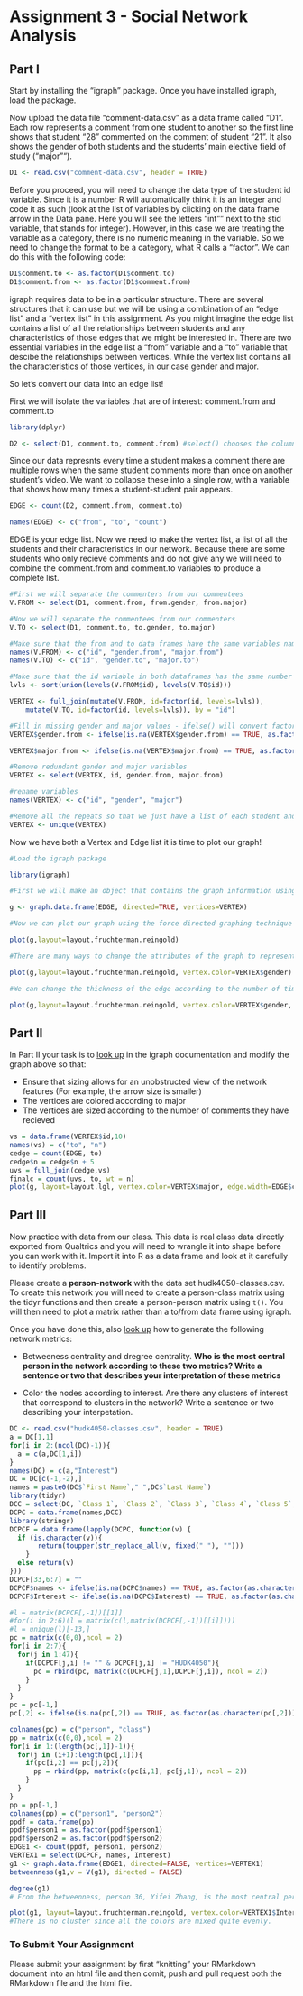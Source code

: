 # Assignment 3 - Social Network Analysis

## Part I
Start by installing the "igraph" package. Once you have installed igraph, load the package.

Now upload the data file "comment-data.csv" as a data frame called "D1". Each row represents a comment from one student to another so the first line shows that student "28" commented on the comment of student "21". It also shows the gender of both students and the students' main elective field of study ("major"").

```r
D1 <- read.csv("comment-data.csv", header = TRUE)
```

Before you proceed, you will need to change the data type of the student id variable. Since it is a number R will automatically think it is an integer and code it as such (look at the list of variables by clicking on the data frame arrow in the Data pane. Here you will see the letters "int"" next to the stid variable, that stands for integer). However, in this case we are treating the variable as a category, there is no numeric meaning in the variable. So we need to change the format to be a category, what R calls a "factor". We can do this with the following code:

```r
D1$comment.to <- as.factor(D1$comment.to)
D1$comment.from <- as.factor(D1$comment.from)
```

igraph requires data to be in a particular structure. There are several structures that it can use but we will be using a combination of an "edge list" and a "vertex list" in this assignment. As you might imagine the edge list contains a list of all the relationships between students and any characteristics of those edges that we might be interested in. There are two essential variables in the edge list a "from" variable and a "to" variable that descibe the relationships between vertices. While the vertex list contains all the characteristics of those vertices, in our case gender and major.

So let's convert our data into an edge list!

First we will isolate the variables that are of interest: comment.from and comment.to

```r
library(dplyr)

D2 <- select(D1, comment.to, comment.from) #select() chooses the columns
```

Since our data represnts every time a student makes a comment there are multiple rows when the same student comments more than once on another student's video. We want to collapse these into a single row, with a variable that shows how many times a student-student pair appears.

```r

EDGE <- count(D2, comment.from, comment.to)

names(EDGE) <- c("from", "to", "count")

```

EDGE is your edge list. Now we need to make the vertex list, a list of all the students and their characteristics in our network. Because there are some students who only recieve comments and do not give any we will need to combine the comment.from and comment.to variables to produce a complete list.

```r
#First we will separate the commenters from our commentees
V.FROM <- select(D1, comment.from, from.gender, from.major)

#Now we will separate the commentees from our commenters
V.TO <- select(D1, comment.to, to.gender, to.major)

#Make sure that the from and to data frames have the same variables names
names(V.FROM) <- c("id", "gender.from", "major.from")
names(V.TO) <- c("id", "gender.to", "major.to")

#Make sure that the id variable in both dataframes has the same number of levels
lvls <- sort(union(levels(V.FROM$id), levels(V.TO$id)))

VERTEX <- full_join(mutate(V.FROM, id=factor(id, levels=lvls)),
    mutate(V.TO, id=factor(id, levels=lvls)), by = "id")

#Fill in missing gender and major values - ifelse() will convert factors to numerical values so convert to character
VERTEX$gender.from <- ifelse(is.na(VERTEX$gender.from) == TRUE, as.factor(as.character(VERTEX$gender.to)), as.factor(as.character(VERTEX$gender.from)))

VERTEX$major.from <- ifelse(is.na(VERTEX$major.from) == TRUE, as.factor(as.character(VERTEX$major.to)), as.factor(as.character(VERTEX$major.from)))

#Remove redundant gender and major variables
VERTEX <- select(VERTEX, id, gender.from, major.from)

#rename variables
names(VERTEX) <- c("id", "gender", "major")

#Remove all the repeats so that we just have a list of each student and their characteristics
VERTEX <- unique(VERTEX)

```

Now we have both a Vertex and Edge list it is time to plot our graph!

```r
#Load the igraph package

library(igraph)

#First we will make an object that contains the graph information using our two dataframes EDGE and VERTEX. Notice that we have made "directed = TRUE" - our graph is directed since comments are being given from one student to another.

g <- graph.data.frame(EDGE, directed=TRUE, vertices=VERTEX)

#Now we can plot our graph using the force directed graphing technique - our old friend Fruchertman-Reingold!

plot(g,layout=layout.fruchterman.reingold)

#There are many ways to change the attributes of the graph to represent different characteristics of the newtork. For example, we can color the nodes according to gender.

plot(g,layout=layout.fruchterman.reingold, vertex.color=VERTEX$gender)

#We can change the thickness of the edge according to the number of times a particular student has sent another student a comment.

plot(g,layout=layout.fruchterman.reingold, vertex.color=VERTEX$gender, edge.width=EDGE$count)

````

## Part II

In Part II your task is to [look up](http://igraph.org/r/) in the igraph documentation and modify the graph above so that:

* Ensure that sizing allows for an unobstructed view of the network features (For example, the arrow size is smaller)
* The vertices are colored according to major   
* The vertices are sized according to the number of comments they have recieved
```r
vs = data.frame(VERTEX$id,10)
names(vs) = c("to", "n")
cedge = count(EDGE, to)
cedge$n = cedge$n + 5
uvs = full_join(cedge,vs)
finalc = count(uvs, to, wt = n)
plot(g, layout=layout.lgl, vertex.color=VERTEX$major, edge.width=EDGE$count, edge.arrow.size=0.5, edge.arrow.width = 0.7, vertex.size =finalc$n, vertex.label.cex=finalc$n/18)
```

## Part III

Now practice with data from our class. This data is real class data directly exported from Qualtrics and you will need to wrangle it into shape before you can work with it. Import it into R as a data frame and look at it carefully to identify problems.

Please create a **person-network** with the data set hudk4050-classes.csv. To create this network you will need to create a person-class matrix using the tidyr functions and then create a person-person matrix using `t()`. You will then need to plot a matrix rather than a to/from data frame using igraph.

Once you have done this, also [look up](http://igraph.org/r/) how to generate the following network metrics:

* Betweeness centrality and dregree centrality. **Who is the most central person in the network according to these two metrics? Write a sentence or two that describes your interpretation of these metrics**

* Color the nodes according to interest. Are there any clusters of interest that correspond to clusters in the network? Write a sentence or two describing your interpetation.
```r
DC <- read.csv("hudk4050-classes.csv", header = TRUE)
a = DC[1,1]
for(i in 2:(ncol(DC)-1)){
  a = c(a,DC[1,i])
}
names(DC) = c(a,"Interest")
DC = DC[c(-1,-2),]
names = paste0(DC$`First Name`," ",DC$`Last Name`)
library(tidyr)
DCC = select(DC, `Class 1`, `Class 2`, `Class 3`, `Class 4`, `Class 5`, `Class 6`, Interest)
DCPC = data.frame(names,DCC)
library(stringr)
DCPCF = data.frame(lapply(DCPC, function(v) {
  if (is.character(v)){
       return(toupper(str_replace_all(v, fixed(" "), "")))
    }
  else return(v)
}))
DCPCF[33,6:7] = ""
DCPCF$names <- ifelse(is.na(DCPC$names) == TRUE, as.factor(as.character(DCPC$names)), as.factor(as.character(DCPC$names)))
DCPCF$Interest <- ifelse(is.na(DCPC$Interest) == TRUE, as.factor(as.character(DCPC$Interest)), as.factor(as.character(DCPC$Interest)))

#l = matrix(DCPCF[,-1])[[1]]
#for(i in 2:6)(l = matrix(c(l,matrix(DCPCF[,-1])[[i]])))
#l = unique(l)[-13,]
pc = matrix(c(0,0),ncol = 2)
for(i in 2:7){
  for(j in 1:47){
    if(DCPCF[j,i] != "" & DCPCF[j,i] != "HUDK4050"){
      pc = rbind(pc, matrix(c(DCPCF[j,1],DCPCF[j,i]), ncol = 2))
    }
  }
}
pc = pc[-1,]
pc[,2] <- ifelse(is.na(pc[,2]) == TRUE, as.factor(as.character(pc[,2])), as.factor(as.character(pc[,2])))

colnames(pc) = c("person", "class")
pp = matrix(c(0,0),ncol = 2)
for(i in 1:(length(pc[,1])-1)){
  for(j in (i+1):length(pc[,1])){
    if(pc[i,2] == pc[j,2]){
      pp = rbind(pp, matrix(c(pc[i,1], pc[j,1]), ncol = 2))
    }
  }
}
pp = pp[-1,]
colnames(pp) = c("person1", "person2")
ppdf = data.frame(pp)
ppdf$person1 = as.factor(ppdf$person1)
ppdf$person2 = as.factor(ppdf$person2)
EDGE1 <- count(ppdf, person1, person2)
VERTEX1 = select(DCPCF, names, Interest)
g1 <- graph.data.frame(EDGE1, directed=FALSE, vertices=VERTEX1)
betweenness(g1,v = V(g1), directed = FALSE)
```
```r
degree(g1)
# From the betweenness, person 36, Yifei Zhang, is the most central person in this network. But the degree centrality gives 4 people including Yifei Zhang are the most central people.
```
```r
plot(g1, layout=layout.fruchterman.reingold, vertex.color=VERTEX1$Interest, edge.width=EDGE1$n)
#There is no cluster since all the colors are mixed quite evenly.
```



### To Submit Your Assignment

Please submit your assignment by first "knitting" your RMarkdown document into an html file and then comit, push and pull request both the RMarkdown file and the html file.
